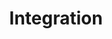 ---
title: 'Integration'
description: 'Technical Action Items for Integrating with the Easepay API.'
---
